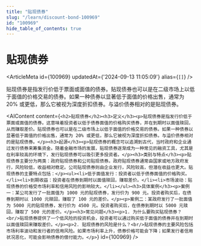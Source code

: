 ```yaml
---
title: "贴现债券"
slug: "/learn/discount-bond-100969"
id: "100969"
hide_table_of_contents: true
---
```



# 贴现债券

<ArticleMeta id={100969} updatedAt={'2024-09-13 11:05:09'} alias={`[]`} />
<div className='border-solid border-b border-t-0 my-4 border-[var(--ifm-color-gray-300)]' />

贴现债券是指发行价低于票面或面值的债券。贴现债券也可以是在二级市场上以低于面值的价格交易的债券。如果一种债券以显著低于面值的价格出售，通常为 20% 或更低，那么它被视为深度折扣债券。与溢价债券相对的是贴现债券。

<AIContent content={`<h2>贴现债券</h2><h3>定义</h3><p>贴现债券是指发行价低于票面或面值的债券。这意味着投资者以低于债券面值的价格购买债券，并在到期时以面值赎回，从而赚取差价。贴现债券也可以是在二级市场上以低于面值的价格交易的债券。如果一种债券以显著低于面值的价格出售，通常为 20% 或更低，那么它被视为深度折扣债券。与溢价债券相对的是贴现债券。</p><h3>起源</h3><p>贴现债券的概念可以追溯到古代，当时政府和企业通过发行债券来筹集资金。随着金融市场的发展，贴现债券逐渐成为一种常见的融资工具，尤其是在利率较高的环境下，发行贴现债券可以吸引更多投资者。</p><h3>类别与特点</h3><p>贴现债券主要分为两类：政府贴现债券和公司贴现债券。政府贴现债券通常由国家或地方政府发行，风险较低，收益相对稳定。公司贴现债券则由企业发行，风险较高，但潜在收益也更大。贴现债券的主要特点包括：</p><ul><li>低于面值发行：投资者以低于债券面值的价格购买。</li><li>到期收益：投资者在债券到期时以面值赎回，赚取差价。</li><li>市场波动：贴现债券的价格受市场利率和信用风险的影响较大。</li></ul><h3>具体案例</h3><p>案例一：某公司发行了一批面值为 1000 元的贴现债券，发行价为 900 元。投资者购买后，在债券到期时以 1000 元赎回，赚取了 100 元的差价。</p><p>案例二：某政府发行了一批面值为 5000 元的贴现债券，发行价为 4500 元。投资者购买后，在债券到期时以 5000 元赎回，赚取了 500 元的差价。</p><h3>常见问题</h3><p>1. 为什么要购买贴现债券？<br/>贴现债券提供了一个低风险的投资机会，投资者可以通过购买低于面值的债券并在到期时以面值赎回来赚取差价。</p><p>2. 贴现债券的风险是什么？<br/>贴现债券的主要风险包括市场利率波动和发行者的信用风险。如果市场利率上升，债券价格可能会下降；如果发行者信用状况恶化，可能会影响债券的偿付能力。</p>`} id={100969} />
